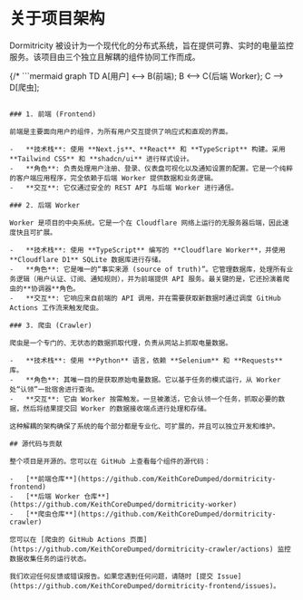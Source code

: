 # 关于项目架构

Dormitricity 被设计为一个现代化的分布式系统，旨在提供可靠、实时的电量监控服务。该项目由三个独立且解耦的组件协同工作而成。

{/* ```mermaid
graph TD
    A[用户] <--> B(前端);
    B <--> C{后端 Worker};
    C --> D[爬虫];
``` */}

### 1. 前端 (Frontend)

前端是主要面向用户的组件，为所有用户交互提供了响应式和直观的界面。

-   **技术栈**: 使用 **Next.js**、**React** 和 **TypeScript** 构建。采用 **Tailwind CSS** 和 **shadcn/ui** 进行样式设计。
-   **角色**: 负责处理用户注册、登录、仪表盘可视化以及通知设置的配置。它是一个纯粹的客户端应用程序，完全依赖于后端 Worker 提供数据和业务逻辑。
-   **交互**: 它仅通过安全的 REST API 与后端 Worker 进行通信。

### 2. 后端 Worker

Worker 是项目的中央系统。它是一个在 Cloudflare 网络上运行的无服务器后端，因此速度快且可扩展。

-   **技术栈**: 使用 **TypeScript** 编写的 **Cloudflare Worker**，并使用 **Cloudflare D1** SQLite 数据库进行存储。
-   **角色**: 它是唯一的“事实来源 (source of truth)”。它管理数据库，处理所有业务逻辑（用户认证、订阅、通知规则），并为前端提供 API 服务。最关键的是，它还扮演着爬虫的**协调器**角色。
-   **交互**: 它响应来自前端的 API 调用，并在需要获取新数据时通过调度 GitHub Actions 工作流来触发爬虫。

### 3. 爬虫 (Crawler)

爬虫是一个专门的、无状态的数据抓取代理，负责从网站上抓取电量数据。

-   **技术栈**: 使用 **Python** 语言，依赖 **Selenium** 和 **Requests** 库。
-   **角色**: 其唯一目的是获取原始电量数据。它以基于任务的模式运行，从 Worker 处“认领”一批宿舍进行查询。
-   **交互**: 它由 Worker 按需触发。一旦被激活，它会认领一个任务，抓取必要的数据，然后将结果提交回 Worker 的数据接收端点进行处理和存储。

这种解耦的架构确保了系统的每个部分都是专业化、可扩展的，并且可以独立开发和维护。

## 源代码与贡献

整个项目是开源的。您可以在 GitHub 上查看每个组件的源代码：

-   [**前端仓库**](https://github.com/KeithCoreDumped/dormitricity-frontend)
-   [**后端 Worker 仓库**](https://github.com/KeithCoreDumped/dormitricity-worker)
-   [**爬虫仓库**](https://github.com/KeithCoreDumped/dormitricity-crawler)

您可以在 [爬虫的 GitHub Actions 页面](https://github.com/KeithCoreDumped/dormitricity-crawler/actions) 监控数据收集任务的运行状态。

我们欢迎任何反馈或错误报告。如果您遇到任何问题，请随时 [提交 Issue](https://github.com/KeithCoreDumped/dormitricity-frontend/issues)。

